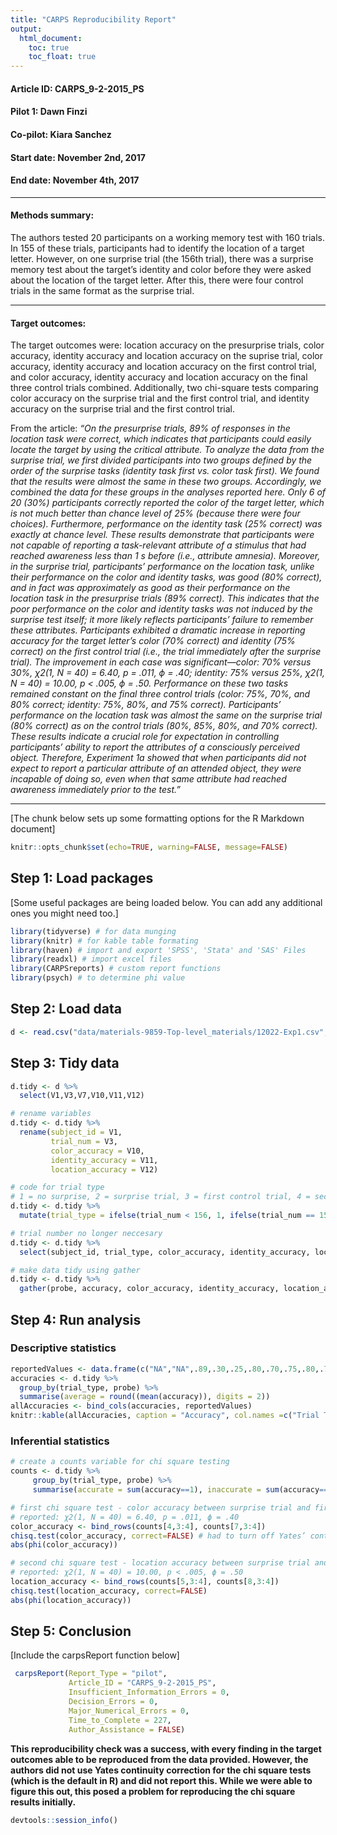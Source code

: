 ```yaml
---
title: "CARPS Reproducibility Report"
output:
  html_document:
    toc: true
    toc_float: true
---
```


#### Article ID: CARPS_9-2-2015_PS
#### Pilot 1: Dawn Finzi
#### Co-pilot: Kiara Sanchez
#### Start date: November 2nd, 2017
#### End date: November 4th, 2017   

-------

#### Methods summary: 
The authors tested 20 participants on a working memory test with 160 trials. In 155 of these trials, participants had to identify the location of a target letter. However, on one surprise trial (the 156th trial), there was a surprise memory test about the target's identity and color before they were asked about the location of the target letter. After this, there were four control trials in the same format as the surprise trial. 

------

#### Target outcomes: 
The target outcomes were: location accuracy on the presurprise trials, color accuracy, identity accuracy and location accuracy on the suprise trial, color accuracy, identity accuracy and location accuracy on the first control trial, and color accuracy, identity accuracy and location accuracy on the final three control trials combined. Additionally, two chi-square tests comparing color accuracy on the surprise trial and the first control trial, and identity accuracy on the surprise trial and the first control trial. 

From the article: *"On the presurprise trials, 89% of responses in the location
task were correct, which indicates that participants
could easily locate the target by using the critical attribute.
To analyze the data from the surprise trial, we first
divided participants into two groups defined by the order
of the surprise tasks (identity task first vs. color task first).
We found that the results were almost the same in these
two groups. Accordingly, we combined the data for these
groups in the analyses reported here. Only 6 of 20 (30%)
participants correctly reported the color of the target letter,
which is not much better than chance level of 25%
(because there were four choices). Furthermore, performance
on the identity task (25% correct) was exactly at
chance level. These results demonstrate that participants
were not capable of reporting a task-relevant attribute of
a stimulus that had reached awareness less than 1 s
before (i.e., attribute amnesia). Moreover, in the surprise
trial, participants’ performance on the location task,
unlike their performance on the color and identity tasks,
was good (80% correct), and in fact was approximately
as good as their performance on the location task in the
presurprise trials (89% correct). This indicates that the
poor performance on the color and identity tasks was not
induced by the surprise test itself; it more likely reflects
participants’ failure to remember these attributes.
Participants exhibited a dramatic increase in reporting
accuracy for the target letter’s color (70% correct) and
identity (75% correct) on the first control trial (i.e., the
trial immediately after the surprise trial). The improvement
in each case was significant—color: 70% versus
30%, χ2(1, N = 40) = 6.40, p = .011, ϕ = .40; identity: 75%
versus 25%, χ2(1, N = 40) = 10.00, p < .005, ϕ = .50.
Performance on these two tasks remained constant on
the final three control trials (color: 75%, 70%, and 80%
correct; identity: 75%, 80%, and 75% correct). Participants’
performance on the location task was almost the same
on the surprise trial (80% correct) as on the control trials
(80%, 85%, 80%, and 70% correct). These results indicate
a crucial role for expectation in controlling participants’
ability to report the attributes of a consciously perceived object. Therefore, Experiment 1a showed that when participants
did not expect to report a particular attribute of
an attended object, they were incapable of doing so,
even when that same attribute had reached awareness
immediately prior to the test."*

------

[The chunk below sets up some formatting options for the R Markdown document]

```r
knitr::opts_chunk$set(echo=TRUE, warning=FALSE, message=FALSE)
```

## Step 1: Load packages

[Some useful packages are being loaded below. You can add any additional ones you might need too.]

```r
library(tidyverse) # for data munging
library(knitr) # for kable table formating
library(haven) # import and export 'SPSS', 'Stata' and 'SAS' Files
library(readxl) # import excel files
library(CARPSreports) # custom report functions
library(psych) # to determine phi value
```

## Step 2: Load data

```r
d <- read.csv("data/materials-9859-Top-level_materials/12022-Exp1.csv", header=FALSE)
```

## Step 3: Tidy data

```r
d.tidy <- d %>%
  select(V1,V3,V7,V10,V11,V12)

# rename variables
d.tidy <- d.tidy %>%
  rename(subject_id = V1,
         trial_num = V3,
         color_accuracy = V10,
         identity_accuracy = V11,
         location_accuracy = V12)

# code for trial type
# 1 = no surprise, 2 = surprise trial, 3 = first control trial, 4 = second control trial, 5 = third control trial, 6 = fourth control trial
d.tidy <- d.tidy %>%
  mutate(trial_type = ifelse(trial_num < 156, 1, ifelse(trial_num == 156, 2, ifelse(trial_num == 157, 3, ifelse(trial_num == 158, 4, ifelse(trial_num == 159, 5, 6))))))

# trial number no longer neccesary 
d.tidy <- d.tidy %>%
  select(subject_id, trial_type, color_accuracy, identity_accuracy, location_accuracy)

# make data tidy using gather
d.tidy <- d.tidy %>%
  gather(probe, accuracy, color_accuracy, identity_accuracy, location_accuracy)
```

## Step 4: Run analysis

### Descriptive statistics

```r
reportedValues <- data.frame(c("NA","NA",.89,.30,.25,.80,.70,.75,.80,.75,.75,.85,.70,.80,.80,.80,.75,.7))
accuracies <- d.tidy %>%
  group_by(trial_type, probe) %>%
  summarise(average = round((mean(accuracy)), digits = 2))
allAccuracies <- bind_cols(accuracies, reportedValues)
knitr::kable(allAccuracies, caption = "Accuracy", col.names =c("Trial Type", "Probe Type", "Observed Average", "Reported_Average"))

```

### Inferential statistics

```r
# create a counts variable for chi square testing
counts <- d.tidy %>%
     group_by(trial_type, probe) %>%
     summarise(accurate = sum(accuracy==1), inaccurate = sum(accuracy==0))

# first chi square test - color accuracy between surprise trial and first control trial
# reported: χ2(1, N = 40) = 6.40, p = .011, ϕ = .40
color_accuracy <- bind_rows(counts[4,3:4], counts[7,3:4])
chisq.test(color_accuracy, correct=FALSE) # had to turn off Yates’ continuity correction.
abs(phi(color_accuracy))

# second chi square test - location accuracy between surprise trial and first control trial
# reported: χ2(1, N = 40) = 10.00, p < .005, ϕ = .50
location_accuracy <- bind_rows(counts[5,3:4], counts[8,3:4])
chisq.test(location_accuracy, correct=FALSE)
abs(phi(location_accuracy))

```

## Step 5: Conclusion

[Include the carpsReport function below]

```r
 carpsReport(Report_Type = "pilot", 
             Article_ID = "CARPS_9-2-2015_PS", 
             Insufficient_Information_Errors = 0, 
             Decision_Errors = 0, 
             Major_Numerical_Errors = 0, 
             Time_to_Complete = 227, 
             Author_Assistance = FALSE)
```

**This reproducibility check was a success, with every finding in the target outcomes able to be reproduced from the data provided. However, the authors did not use Yates continuity correction for the chi square tests (which is the default in R) and did not report this. While we were able to figure this out, this posed a problem for reproducing the chi square results initially.**

```r
devtools::session_info()
```
